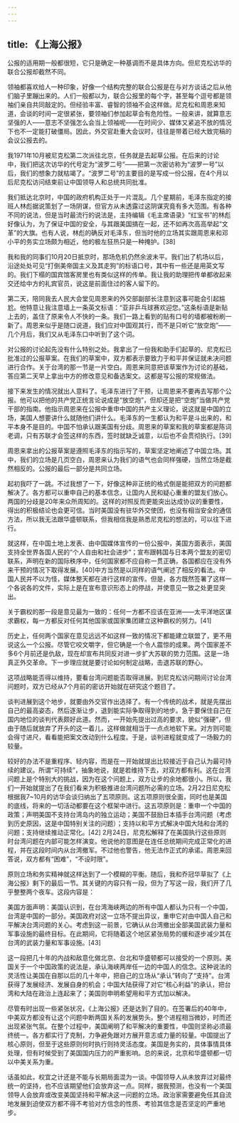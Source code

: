 ```yaml
---
---
---
```

title: 《上海公报》
---




公报的适用期一般都很短，它只是确定一种基调而不是具体方向。但尼克松访华的联合公报却截然不同。

领袖都喜欢给人一种印象，好像一个结构完整的联合公报是在与对方谈话之后从他们脑子里蹦出来的。人们一般都以为，联合公报里的每个字，甚至每个逗号都是领袖们亲自共同敲定的。但经验丰富、睿智的领袖不会这样做。尼克松和周恩来知道，会谈的时间一定很紧张，要领袖们参加起草会有危险性。一般来讲，就算意志坚强的人——意志不坚强怎么会当上领袖呢——在时间少、媒体又紧追不放的情况下也不一定能打破僵局。因此，外交官赴重大会议时，往往是带着已经大致完稿的会议公报去的。

我1971年10月被尼克松第二次派往北京，任务就是去起草公报。在后来的讨论中，我们把这次访华的代号定为“波罗二号”——把第一次密访称为“波罗一号”以后，我们的想象力就枯竭了。“波罗二号”的主要目的是写成一份公报，在4个月以后尼克松访问结束前让中国领导人和总统共同批准。

我们抵达北京时，中国的政府机构正处于一片混乱。几个星期前，毛泽东指定的接班人林彪据说策划了一场阴谋，但官方从未透露过这阴谋究竟有多大范围。有各种不同的说法，但是当时最流行的说法是，主持编辑《毛主席语录》“红宝书”的林彪好像认为，为了保证中国的安全，与其跟美国搞在一起，还不如再次高高举起“文革”的大旗。也有人说，林彪的确反对毛泽东，但当时他的立场其实跟周恩来和邓小平的务实立场颇为相近，他的极左狂热只是一种掩护。[38]

我和我的同事们10月20日抵京时，那场危机仍然余波未平。我们出了机场以后，沿途处处可见“打倒美帝国主义及其走狗”的标语口号，其中有一些还是用英文写的。我们下榻的国宾馆客房里也有类似这样的传单。我让我的助理把传单都收起来交还给中方的礼宾官员，说这是前面住过的客人留下的。

第二天，陪同我去人民大会堂见周恩来的外交部副部长注意到这事可能会引起尴尬。他特意让我注意墙上一条英文标语：“亚非乒乓球赛欢迎您。”这条标语是新贴上去的，盖住了原来令人不快的一条。我们一路上看到的贴有口号的墙都被粉刷一新了。周恩来似乎是随口说道，我们应对中国观其行，而不是只听它“放空炮”——几个月后，我们又从毛泽东口中听到了这个词。

对公报的讨论起先没有什么特别之处。我拿出了一份我和助手们起草的、尼克松已批准过的公报草案。在我们的草案中，双方都表示要致力于和平并保证就未决问题进行合作。关于台湾的那一节是一片空白。周恩来同意把该草案作为讨论的基础，答应第二天早上拿出中方的修改意见和备选案文。这都是写公报的常规做法。

接下来发生的情况就出人意料了。毛泽东进行了干预，让周恩来不要再去写那个公报。他可以把他的共产党正统言论说成是“放空炮”，但却还是把“空炮”当做共产党干部的指南。他指示周恩来在公报中重申中国的共产主义理论，说这就是中国的立场，美国人想要讲什么就随他们讲什么。毛泽东的一生都认为和平是斗出来的，和平本身不是目的。中国不怕承认跟美国有分歧。周恩来的草案和我的草案都是陈词老调，只有苏联才会签这样的东西，签时就缺乏诚意，以后也不会贯彻执行。[39]

周恩来拿出的公报草案是遵照毛泽东的指示写的，草案坚定地阐述了中国立场。其中，我们的立场是几页空白，周恩来认为我们的语气也会同样强硬，当然立场是截然相反的。公报的最后一部分是共同立场。

起初我吓了一跳。不过我想了一下，好像这种非正统的格式倒是能把双方的问题都解决了。各方都可以重申自己的基本信念，让国内人民和疑心重重的盟友们放心。两国的分歧是20年来众所周知的。这样的对照反而更能突出达成协议的重要性，得出的积极结论也会更可信。当时美国没有驻华外交使团，也没有相当安全的通信方法，所以我无法跟华盛顿联系，但我相信我是熟悉尼克松的想法的，可以往下进行。

就这样，在中国土地上发表、由中国媒体宣传的一份公报中，美国方面表示，美国支持全世界各国人民的“个人自由和社会进步”；宣布跟韩国与日本两个盟友的密切联系，声明在新的国际秩序中，任何国家都不应自称一贯正确，各国都应在没有外来干预的情况下取得发展。[40]中方当然是以同样的语气阐述了相反的看法。中国人民并不以为怪，媒体整天都在进行这样的宣传。但是，各方既然签署了这样一个各说各的文件，实际上是在宣布意识形态上的停战，并使意见一致之处更显突出。

关于霸权的那一段是意见最为一致的：任何一方都不应该在亚洲——太平洋地区谋求霸权，每一方都反对任何其他国家或国家集团建立这种霸权的努力。[41]

历史上，任何两个国家在意见远远不如这样一致的情况下都能建立联盟了，更不用说这么一个公报。尽管它咬文嚼字，但它确是一个令人震惊的成果。两个国家差不多6个月前还是仇敌，现在却宣布共同反对进一步扩大苏联的势力范围。这是一场真正外交革命。下一步理应就是要讨论如何制定战略，击退苏联的野心。

这项战略能否得以维持，要看台湾问题能否取得进展。到尼克松访问期间讨论台湾问题时，双方已经从7个月前的密访开始就在研究这个题目了。

谈判进展到这个地步，就要由外交官作出选择了。有一个传统的战术，就是先摆出自己的最高姿态，然后逐渐让步，退到能实际争取得到的地步。急于要保住自己在国内地位的谈判代表颇好此道。然而，一开始先提出过高的要求，貌似“强硬”，但由于随后就放弃了开头的这一着儿，这样做就相当于一点点地软下来。对方则可能会得寸进尺，看看能把案文改动到什么程度。于是，谈判进程就变成了一场毅力的较量。

较好的办法不是重程序、轻内容，而是在一开始就提出比较接近于自己认为最可持续的建议。所谓“可持续”，抽象地说，就是若维持下去，对双方都有利。这在台湾问题上是个特别大的挑战，因为在这个问题上，双方让步的余地都很小。所以，我们一开始就提出了在我们看来为积极推进台湾问题所必需的立场。2月22日尼克松根据我7~10月的访华会谈归纳出了五项原则。这五项原则很全面，同时也是美国的底线，将来的一切活动都要在这个框架中进行。这五项原则是：重申一个中国的政策；声明美国不支持台湾岛内的独立运动；美国不鼓励日本插手台湾问题（考虑到历史原因，这是中国特别关注的问题）；支持以和平方式解决中国大陆和台湾的问题；支持继续推动正常化。[42] 2月24日，尼克松解释了在美国执行这些原则时台湾问题在内部可能怎样演变。他说他的意图是在连任总统期间完成正常化的进程，并在这段时间内从台湾撤军。不过他也警告，他无法作正式的承诺。周恩来回答说，双方都有“困难”，“不设时限”。

原则立场和务实精神就这样达到了一个模糊的平衡。随后，我和乔冠华草拟了《上海公报》剩下的最后一节。其关键的内容只有一段，但为了写这一段，我们开了几乎整整两个夜车。这段内容是：

美国方面声明：美国认识到，在台湾海峡两边的所有中国人都认为只有一个中国，台湾是中国的一部分。美国政府对这一立场不提出异议，重申它对由中国人自己和平解决台湾问题的关心。考虑到这一前景，它确认从台湾撤出全部美国武装力量和军事设施的最终目标。在此期间，它将随着这个地区紧张局势的缓和逐步减少其在台湾的武装力量和军事设施。[43]

这一段把几十年的内战和敌意化做北京、台北和华盛顿都可以接受的一个原则。美国关于一个中国政策的说法是，承认海峡两岸任一边的中国人的信念。这种说法的灵活性让美国在自那以后的几十年中，把自己的立场从“承认”转向了“支持”。台湾获得了发展经济、发展自身的机会；中国大陆获得了对它“核心利益”的承认，把台湾和大陆在政治上连起来了；美国则申明希望用和平方式加以解决。

尽管有时出现一些紧张状况，《上海公报》还是达到了目的。在签署后的40年中，中美双方都没有让这个问题中断两国关系的发展势头。整个进程相当微妙，时而还出现紧张气氛。在整个过程中，美国阐明了和平解决的重要性，中国则坚称必须最终统一。各方都实行了克制，力争避免跟对方展开意志或力量的较量。中国提出了核心原则，但至于这些原则何时执行则持灵活态度。美国是务实的，具体事情具体处理，但有时候受到了美国国内压力的严重影响。总的来说，北京和华盛顿都一切以中美关系为重。

话虽如此，权宜之计还是不能与长期局面混为一谈。中国领导人从未放弃过对最终统一的坚持，也不应该期望他们会放弃这一点。同样，据我预测，也没有一个美国领导人会放弃或改变美国坚持和平解决这一问题的立场。政治家需要避免任其自流地发展到迫使双方都不得不考验对方信念的性质、考验其信念是否坚定的严重地步。